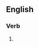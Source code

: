 ==English==

===Verb===
{{head|en|present participle}}

# {{present participle of|suffix|lang=en|nocat=1}}